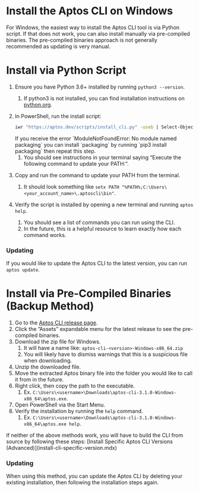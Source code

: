 
# Install the Aptos CLI on Windows

For Windows, the easiest way to install the Aptos CLI tool is via Python script. If that does not work, you can also install manually via pre-compiled binaries. The pre-compiled binaries approach is not generally recommended as updating is very manual.

# Install via Python Script

1. Ensure you have Python 3.6+ installed by running `python3 --version`.
   1. If python3 is not installed, you can find installation instructions on [python.org](http://python.org).
2. In PowerShell, run the install script:

   ```bash
   iwr "https://aptos.dev/scripts/install_cli.py" -useb | Select-Object -ExpandProperty Content | python3
   ```

   <Callout type="warning" emoji="⚠️">
   If you receive the error `ModuleNotFoundError: No module named packaging` you can install `packaging` by running `pip3 install packaging` then repeat this step.
   </Callout>

   1. You should see instructions in your terminal saying “Execute the following command to update your PATH:”.

3. Copy and run the command to update your PATH from the terminal.
   1. It should look something like `setx PATH "%PATH%;C:\Users\<your_account_name>\.aptoscli\bin"`.
4. Verify the script is installed by opening a new terminal and running `aptos help`.
   1. You should see a list of commands you can run using the CLI.
   2. In the future, this is a helpful resource to learn exactly how each command works.

### Updating

If you would like to update the Aptos CLI to the latest version, you can run `aptos update`.

# Install via Pre-Compiled Binaries (Backup Method)

1. Go to the [Aptos CLI release page](https://github.com/aptos-labs/aptos-core/releases?q=cli&expanded=true).
2. Click the ”Assets” expandable menu for the latest release to see the pre-compiled binaries.
3. Download the zip file for Windows.
   1. It will have a name like: `aptos-cli-<version>-Windows-x86_64.zip`
   2. You will likely have to dismiss warnings that this is a suspicious file when downloading.
4. Unzip the downloaded file.
5. Move the extracted Aptos binary file into the folder you would like to call it from in the future.
6. Right click, then copy the path to the executable.
   1. Ex. `C:\Users\<username>\Downloads\aptos-cli-3.1.0-Windows-x86_64\aptos.exe`.
7. Open PowerShell via the Start Menu.
8. Verify the installation by running the `help` command.
   1. Ex. `C:\Users\<username>\Downloads\aptos-cli-3.1.0-Windows-x86_64\aptos.exe help`.

<Callout type="warning" emoji="⚠️">
If neither of the above methods work, you will have to build the CLI from source by following these steps: [Install Specific Aptos CLI Versions (Advanced)](install-cli-specific-version.mdx)
</Callout>

### Updating

When using this method, you can update the Aptos CLI by deleting your existing installation, then following the installation steps again.

